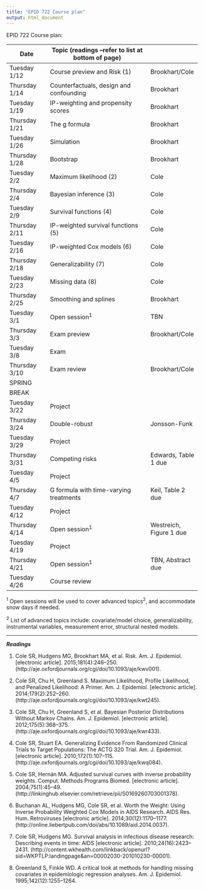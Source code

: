 ```yaml
---
title: "EPID 722 Course plan"
output: html_document
---
```


EPID 722 Course plan:


| Date          | Topic (readings --refer to list at bottom of page)                    |                   |
|---------------|-------------------------------------|-------------------|
| Tuesday 1/12  | Course preview and Risk (1)         | Brookhart/Cole    |
| Thursday 1/14 | Counterfactuals, design and confounding | Brookhart         |
| Tuesday 1/19  | IP-weighting and propensity scores    | Brookhart         |
| Thursday 1/21 | The g formula  | Brookhart         |
| Tuesday  1/26 | Simulation                       | Brookhart         |
| Thursday 1/28 | Bootstrap                           | Brookhart         |
| Tuesday 2/2   | Maximum likelihood (2)       | Cole              |
| Thursday 2/4  | Bayesian inference (3)      | Cole              |
| Tuesday 2/9   | Survival functions (4)         | Cole              |
| Thursday 2/11 | IP-weighted survival functions (5)  | Cole         |
| Tuesday 2/16  | IP-weighted Cox models (6)                       | Cole              |
| Thursday 2/18 | Generalizability (7)             | Cole              |
| Tuesday 2/23  | Missing data (8)        | Cole              |
| Thursday 2/25 | Smoothing and splines | Brookhart              |
| Tuesday 3/1   | Open session<sup>1</sup>                       | TBN               |
| Thursday 3/3  | Exam preview                        | Brookhart/Cole    |
| Tuesday 3/8   | Exam                                |                   |
| Thursday 3/10 | Exam review                         | Brookhart/Cole    |
| SPRING        |                                     |                   |
| BREAK         |                                     |                   |
| Tuesday 3/22  | Project                             |                   |
| Thursday 3/24 | Double-robust                      | Jonsson-Funk               |
| Tuesday 3/29  | Project                             |                   |
| Thursday 3/31 | Competing risks                       | Edwards, Table 1 due  |
| Tuesday 4/5   | Project                             |                   |
| Thursday 4/7  | G formula with time-varying treatments                       | Keil, Table 2 due  |
| Tuesday 4/12  | Project                             |                   |
| Thursday 4/14 | Open session<sup>1</sup>                       | Westreich, Figure 1 due |
| Tuesday 4/19  | Project                             |                   |
| Thursday 4/21 | Open session<sup>1</sup>                       | TBN, Abstract due |
| Tuesday 4/26  | Course review                       |                   |

<sup>1</sup> Open sessions will be used to cover advanced topics<sup>2</sup>, and accommodate snow days if needed.

<sup>2</sup> List of advanced topics include: covariate/model choice, generalizability, instrumental variables, measurement error, structural nested models.

---

***Readings***

1. Cole SR, Hudgens MG, Brookhart MA, et al. Risk. Am. J. Epidemiol. [electronic article]. 2015;181(4):246–250. (http://aje.oxfordjournals.org/cgi/doi/10.1093/aje/kwv001).
    
2. Cole SR, Chu H, Greenland S. Maximum Likelihood, Profile Likelihood, and Penalized Likelihood: A Primer. Am. J. Epidemiol. [electronic article]. 2014;179(2):252–260. (http://aje.oxfordjournals.org/cgi/doi/10.1093/aje/kwt245).
    
3. Cole SR, Chu H, Greenland S, et al. Bayesian Posterior Distributions Without Markov Chains. Am. J. Epidemiol. [electronic article]. 2012;175(5):368–375. (http://aje.oxfordjournals.org/cgi/doi/10.1093/aje/kwr433).
    
4. Cole SR, Stuart EA. Generalizing Evidence From Randomized Clinical Trials to Target Populations: The ACTG 320 Trial. Am. J. Epidemiol. [electronic article]. 2010;172(1):107–115. (http://aje.oxfordjournals.org/cgi/doi/10.1093/aje/kwq084).
    
5. Cole SR, Hernán MA. Adjusted survival curves with inverse probability weights. Comput. Methods Programs Biomed. [electronic article]. 2004;75(1):45–49. (http://linkinghub.elsevier.com/retrieve/pii/S0169260703001378).
    
6. Buchanan AL, Hudgens MG, Cole SR, et al. Worth the Weight: Using Inverse Probability Weighted Cox Models in AIDS Research. AIDS Res. Hum. Retroviruses [electronic article]. 2014;30(12):1170–1177. (http://online.liebertpub.com/doi/abs/10.1089/aid.2014.0037).
    
7. Cole SR, Hudgens MG. Survival analysis in infectious disease research: Describing events in time: AIDS [electronic article]. 2010;24(16):2423–2431. (http://content.wkhealth.com/linkback/openurl?sid=WKPTLP:landingpage&an=00002030-201010230-00001).
    
8. Greenland S, Finkle WD. A critical look at methods for handling missing covariates in epidemiologic regression analyses. Am. J. Epidemiol. 1995;142(12):1255–1264.
